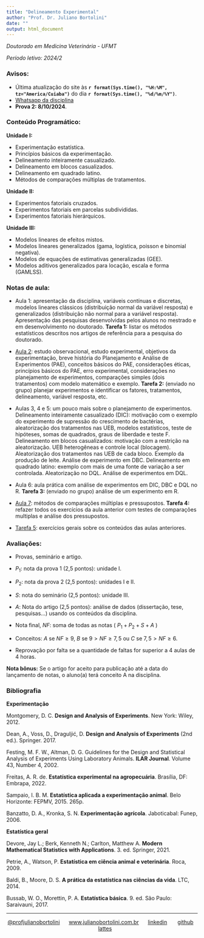 ```yaml
---
title: "Delineamento Experimental"
author: "Prof. Dr. Juliano Bortolini"
date: ""
output: html_document
---
```


*Doutorado em Medicina Veterinária - UFMT*

*Período letivo: 2024/2*


### Avisos:

- Última atualização do site às **`r format(Sys.time(), "%H:%M", tz="America/Cuiaba")`** do dia **`r format(Sys.time(), "%d/%m/%Y")`**.
- [Whatsapp da disciplina]()
- **Prova 2: 8/10/2024**.



### Conteúdo Programático:

**Unidade I:**

- Experimentação estatística.
- Princípios básicos da experimentação.
- Delineamento inteiramente casualizado.
- Delineamento em blocos casualizados.
- Delineamento em quadrado latino.
- Métodos de comparações múltiplas de tratamentos.

**Unidade II:**

- Experimentos fatoriais cruzados.
- Experimentos fatoriais em parcelas subdivididas.
- Experimentos fatoriais hierárquicos.

**Unidade III:**

- Modelos lineares de efeitos mistos.
- Modelos lineares generalizados (gama, logística, poisson e binomial negativa).
- Modelos de equações de estimativas generalizadas (GEE).
- Modelos aditivos generalizados para locação, escala e forma (GAMLSS).


### Notas de aula:

- Aula 1: apresentação da disciplina, variáveis contínuas e discretas, modelos lineares clássicos (distribuição normal da variável resposta) e generalizados (distribuição não normal para a variável resposta). Apresentação das pesquisas desenvolvidas pelos alunos no mestrado e em desenvolvimento no doutorado. **Tarefa 1:** listar os métodos estatísticos descritos nos artigos de referência para a pesquisa do doutorado.

- [Aula 2](aulas/aula2.html): estudo observacional, estudo experimental, objetivos da experimentação, breve história do Planejamento e Análise de Experimentos (PAE), conceitos básicos do PAE, considerações éticas, princípios básicos do PAE, erro experimental, considerações no planejamento de experimentos, comparações simples (dois tratamentos) com modelo matemático e exemplo. **Tarefa 2:** (enviado no grupo) planejar experimentos e identificar os fatores, tratamentos, delineamento, variável resposta, etc.

- Aulas 3, 4 e 5: um pouco mais sobre o planejamento de experimentos. Delineamento inteiramente casualizado (DIC): motivação com o exemplo do experimento de supressão do crescimento de bactérias, aleatorização dos tratamentos nas UEB, modelos estatísticos, teste de hipóteses, somas de quadrados, graus de liberdade e teste F. Delineamento em blocos casualizados: motivação com a restrição na aleatorização. UEB heterogêneas e controle local (blocagem). Aleatorização dos tratamentos nas UEB de cada bloco. Exemplo da produção de leite. Análise de experimento em DBC. Delineamento em quadrado latino: exemplo com mais de uma fonte de variação a ser controlada. Aleatorização no DQL. Análise de experimentos em DQL.

- Aula 6: aula prática com análise de experimentos em DIC, DBC e DQL no R. **Tarefa 3:** (enviado no grupo) análise de um experimento em R.

- [Aula 7](aulas/aula7.html): métodos de comparações múltiplas e pressupostos. **Tarefa 4:** refazer todos os exercícios da aula anterior com testes de comparações multiplas e análise dos pressupostos.

- [Tarefa 5](aulas/Tarefa5.html): exercícios gerais sobre os conteúdos das aulas anteriores.


### Avaliações:

- Provas, seminário e artigo.

- $P_1$: nota da prova 1 (2,5 pontos): unidade I.
  
- $P_2$: nota da prova 2 (2,5 pontos): unidades I e II.

- $S$: nota do seminário (2,5 pontos): unidade III.

- $A$: Nota do artigo (2,5 pontos): análise de dados (dissertação, tese, pesquisas...) usando os conteúdos da disciplina.

- Nota final, $NF$: soma de todas as notas ( $P_1 + P_2 + S + A$ )

- Conceitos:  $A$ se $NF \geq9$,  $B$ se $9 > NF \geq 7,5$ ou $C$ se $7,5 > NF \geq 6$.

- Reprovação por falta se a quantidade de faltas for superior a 4 aulas de 4 horas.

**Nota bônus:** Se o artigo for aceito para publicação até a data do lançamento de notas, o aluno(a) terá conceito A na disciplina.


### Bibliografia

**Experimentação**

Montgomery, D. C. **Design and Analysis of Experiments**. New York: Wiley, 2012.

Dean, A., Voss, D., Draguljić, D. **Design and Analysis of Experiments** (2nd ed.). Springer. 2017. 

Festing, M. F. W., Altman, D. G. Guidelines for the Design and Statistical Analysis of Experiments Using Laboratory Animals. **ILAR Journal**. Volume 43, Number 4, 2002.

Freitas, A. R. de. **Estatística experimental na agropecuária**. Brasília, DF: Embrapa, 2022.

Sampaio, I. B. M. **Estatística aplicada a experimentação animal**. Belo Horizonte: FEPMV, 2015. 265p.

Banzatto, D. A., Kronka, S. N. **Experimentação agrícola**. Jaboticabal: Funep, 2006.



**Estatística geral**


Devore, Jay L.; Berk, Kenneth N.; Carlton, Matthew A. **Modern Mathematical Statistics with Applications**. 3. ed. Springer, 2021.

Petrie, A., Watson, P. **Estatística em ciência animal e veterinária**. Roca, 2009.

Baldi, B., Moore, D. S. **A prática da estatística nas ciências da vida**. LTC, 2014. 

Bussab, W. O., Morettin, P. A. **Estatística básica**. 9. ed. São Paulo: Saraivauni, 2017.




----------
<div style="text-align: center;">

[@profjulianobortolini](https://instagram.com/profjulianobortolini) \  \  \ [www.julianobortolini.com.br](http://www.julianobortolini.com.br) \  \  \ [linkedin](https://linkedin.com/in/julianobortolini) \  \  \   [github](https://github.com/julianobortolini) \  \  \   [lattes](http://lattes.cnpq.br/6210909768845403)

</div>


